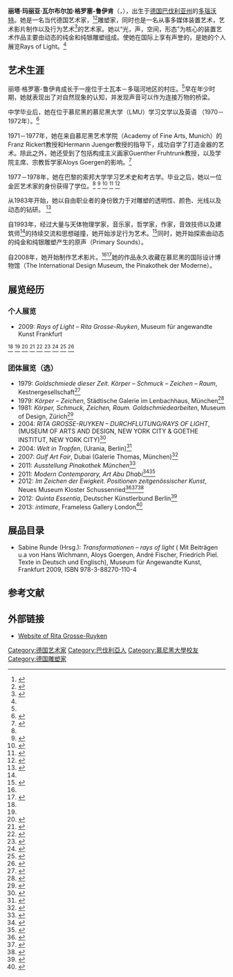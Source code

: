'''丽塔·玛丽亚·瓦尔布尔加·格罗塞-鲁伊肯'''（{{lang-de|Rita Maria Walburga Grosse-Ruyken}}，{{bd|1948年|11月29}}），出生于[[德国|德国]][[巴伐利亚州|巴伐利亚州]]的[[多瑙沃特|多瑙沃特]]。她是一名当代德国艺术家，<ref name="ref1">{{Cite web |url=http://www.nytimes.com/2009/09/12/arts/12iht-rcartrays.html |title=NY TIMES |accessdate=2015-05-22 |archive-date=2018-09-17 |archive-url=https://web.archive.org/web/20180917170523/https://www.nytimes.com/2009/09/12/arts/12iht-rcartrays.html |dead-url=no }}</ref><ref name="ref2">{{cite web |url=http://www.galerie-thomas.de/assets/files/messen/dubai_2007.pdf |title=存档副本 |accessdate=2014-02-03 |deadurl=yes |archiveurl=https://web.archive.org/web/20150924020501/http://www.galerie-thomas.de/assets/files/messen/dubai_2007.pdf |archivedate=2015-09-24 }}</ref>雕塑家，同时也是一名从事多媒体装置艺术，艺术影片制作以及行为艺术<ref name="ref3">{{Cite web |url=http://www.weltimtropfen.de/termine_impressionen_english.html |title=The World in a Drop – The Ability of Water Functioning as Memory and Mirror |accessdate=2015-05-22 |archive-date=2015-03-05 |archive-url=https://web.archive.org/web/20150305013728/http://www.weltimtropfen.de/termine_impressionen_english.html |dead-url=no }}</ref>的艺术家。她以“光，声，空间，形态”为核心的装置艺术作品主要由动态的纯金和纯银雕塑组成。使她在国际上享有声誉的，是她的个人展览Rays of Light。<ref name="ref1"/>

== 艺术生涯 ==
丽塔·格罗塞-鲁伊肯成长于一座位于士瓦本－多瑙河地区的村庄。<ref name="ref1"/>早在年少时期，她就表现出了对自然现象的认知，并发现声音可以作为连接万物的桥梁。

中学毕业后，她在位于慕尼黑的慕尼黑大学（LMU）学习文学以及英语 （1970－1972年）。<ref name="ref4">{{Cite web |url=https://portal.dnb.de/opac.htm?method=simpleSearch&query=idn%3D132418827 |title=Exhibition Catalogue Rays of Light Transformations |accessdate=2015-05-22 |archive-date=2015-07-05 |archive-url=https://web.archive.org/web/20150705050555/https://portal.dnb.de/opac.htm?method=simpleSearch&query=idn%3D132418827 |dead-url=no }}</ref>

1971－1977年，她在来自慕尼黑艺术学院（Academy of Fine Arts, Munich）的Franz Rickert教授和Hermann Juenger教授的指导下，成功自学了打造金器的艺术。除此之外，她还受到了包括构成主义画家Guenther Fruhtrunk教授，以及学院主席、宗教哲学家Aloys Goergen的影响。<ref name="ref5">{{Cite web |url=http://www.maeander-buch-kunst.eu/index.php?option=com_content&view=article&id=14&Itemid=14 |title=FESTSCHRIFT ALOYS GOERGEN |accessdate=2015-05-22 |archive-date=2016-03-03 |archive-url=https://web.archive.org/web/20160303223502/http://www.maeander-buch-kunst.eu/index.php?option=com_content&view=article&id=14&Itemid=14 |dead-url=no }}</ref>

1977－1978年，她在巴黎的索邦大学学习艺术史和考古学。毕业之后，她以一位金匠艺术家的身份获得了学位。<ref name="ref4"/>
<ref name="ref6">{{Cite web |url=http://sammlungen-archive.zhdk.ch/view/exhibitions/asitem/items$0040:153/0;jsessionid=0326426AC78D43C24099B4651E9759CD |title=eMuseum – Museum für Gestaltung Zürich |accessdate=2013-08-08 |archive-date=2013-08-08 |archive-url=https://archive.is/20130808150159/http://sammlungen-archive.zhdk.ch/view/exhibitions/asitem/items$0040:153/0;jsessionid=0326426AC78D43C24099B4651E9759CD |dead-url=no }}</ref>
<ref name="ref7">{{Cite web |url=http://hammerandmetal.blogspot.de/2008/04/new-jewelry-trends-and-traditions.html |title=hammer and metal: The New Jewelry: Trends and Traditions |accessdate=2015-05-22 |archive-date=2016-03-03 |archive-url=https://web.archive.org/web/20160303103145/http://hammerandmetal.blogspot.de/2008/04/new-jewelry-trends-and-traditions.html |dead-url=no }}</ref>
<ref name="ref8">{{Cite web |url=https://www.buchfreund.de/Muenchner-Goldschmiede-Schmuck-und-Geraet-der-Gegenwart-Bauer-Helmut-Hrsg-3781403475,42098211-buch |title=Bauer, Helmut (Hrsg.): Münchner Goldschmiede. Schmuck und Gerät der Gegenwart. 914110 München: Klinkhardt und Biermann, im Angebot bei Buchfreund.de |access-date=2015-05-22 |archive-url=https://web.archive.org/web/20160124104617/https://www.buchfreund.de/Muenchner-Goldschmiede-Schmuck-und-Geraet-der-Gegenwart-Bauer-Helmut-Hrsg-3781403475,42098211-buch |archive-date=2016-01-24 |dead-url=yes }}</ref>
<ref name="ref9">{{Cite web |url=http://www.momat.go.jp/art-library/AI/ten_detail.php?id=266 |title=東京国立近代美術館 本館･工芸館企画展出品作家総索引（和･欧）検索システム |access-date=2015-05-22 |archive-url=https://web.archive.org/web/20160302095904/http://www.momat.go.jp/art-library/AI/ten_detail.php?id=266 |archive-date=2016-03-02 |dead-url=yes }}</ref>

从1983年开始，她以自由职业者的身份致力于对雕塑的透明性、颜色、光线以及动态的钻研。
<ref name="ref10">{{Cite web |url=http://www.kuenstlerbund.de/deutsch/projekte/videoarchiv/das-videoarchiv/das-videoarchiv.html |title=Videoarchiv Deutscher Künstlerbund |accessdate=2015-05-22 |archive-date=2016-02-16 |archive-url=https://web.archive.org/web/20160216150947/http://www.kuenstlerbund.de/deutsch/projekte/videoarchiv/das-videoarchiv/das-videoarchiv.html |dead-url=no }}</ref>

自1993年，经过大量与天体物理学家，音乐家，哲学家，作家，音效技师以及建筑师<ref name="ref1"/>的持续交流和思想碰撞，她开始涉足行为艺术。<ref name="ref11">{{Cite web |url=http://www.weltimtropfen.de/termine_impressionen_english.html |title=weltimtropfen.de |accessdate=2015-05-22 |archive-date=2015-03-05 |archive-url=https://web.archive.org/web/20150305013728/http://www.weltimtropfen.de/termine_impressionen_english.html |dead-url=no }}</ref>同时，她开始探索由动态的纯金和纯银雕塑产生的原声（Primary Sounds）。

自2008年，她开始制作艺术影片。<ref name="ref10"/><ref name="refnew">{{cite web |url=http://www.ritagrosse-ruyken.com/index.php/en/kunstwerke-eng/videoart |title=存档副本 |accessdate=2015-05-22 |deadurl=yes |archiveurl=https://web.archive.org/web/20141229031012/http://www.ritagrosse-ruyken.com/index.php/en/kunstwerke-eng/videoart |archivedate=2014-12-29 }}</ref>她的作品永久收藏在慕尼黑的国际设计博物馆（The International Design Museum, the Pinakothek der Moderne）。

== 展览经历 ==
===个人展览===
*2009: ''Rays of Light – Rita Grosse-Ruyken'', Museum für angewandte Kunst Frankfurt
<ref name="ref1"/>
<ref name="ref10"/>
<ref name="ref12">{{Cite web |url=http://www.genios.de/presse-archiv/artikel/rmo/20090617/0/fab200906172310199.html |title=faz-archiv.de: Der Gral im Augenblick seiner Enthüllung, Besprechung von Michael Hierholzer in der Frankfurter Allgemeinen Zeitung, abgerufen am 4. August 2013 |accessdate=2015-05-22 |archive-date=2016-03-03 |archive-url=https://web.archive.org/web/20160303063705/http://www.genios.de/presse-archiv/artikel/rmo/20090617/0/fab200906172310199.html |dead-url=no }}</ref>
<ref name="ref13">{{Cite web |url=http://www.fr-online.de/rhein-main/kunst--gold-ist-nicht-irdisch--silber-schon-,1472796,3170600.html |title=Kunst. "Gold ist nicht irdisch, Silber schon", Besprechung von Mia Beck in: Frankfurter Rundschau |accessdate=2015-05-22 |archive-date=2015-09-24 |archive-url=https://web.archive.org/web/20150924145929/http://www.fr-online.de/rhein-main/kunst--gold-ist-nicht-irdisch--silber-schon-,1472796,3170600.html |dead-url=no }}</ref>
<ref name="ref14">{{Cite web |url=http://www.frankfurt.de/sixcms//detail.php?id=2855&_ffmpar%5B_id_inhalt%5D=5931665 |title=Museum für Angewandte Kunst Frankfurt |access-date=2015-05-22 |archive-url=https://web.archive.org/web/20140203134549/http://www.frankfurt.de/sixcms//detail.php?id=2855&_ffmpar%5B_id_inhalt%5D=5931665 |archive-date=2014-02-03 |dead-url=yes }}</ref>
<ref name="ref15">{{Cite web |url=http://www.frankfurt-live.com/front_content.php?idcatart=69232 |title=Frankfurt Live |access-date=2015-05-22 |archive-url=https://web.archive.org/web/20150924015319/http://www.frankfurt-live.com/front_content.php?idcatart=69232 |archive-date=2015-09-24 |dead-url=yes }}</ref>
<ref name="ref16">{{Cite web |url=http://www.kulturpur.de/de/museum/museum-fuer-angewandte-kunst-mak/rays-of-light-rita-grosse-ryuken |title=KULTURpur |accessdate=2015-05-22 |archive-date=2014-10-26 |archive-url=https://web.archive.org/web/20141026214528/http://www.kulturpur.de/de/museum/museum-fuer-angewandte-kunst-mak/rays-of-light-rita-grosse-ryuken |dead-url=no }}</ref>
<ref name="ref17">{{Cite web |url=http://galerienvirtuell.de/kunst-report-Ausstellungseroeffnung-Rays-of-Light-Rita-Grosse-Ruyken,1179.html |title=Galerien virtuell |accessdate=2015-05-22 |archive-date=2014-02-02 |archive-url=https://web.archive.org/web/20140202114156/http://galerienvirtuell.de/kunst-report-Ausstellungseroeffnung-Rays-of-Light-Rita-Grosse-Ruyken%2C1179.html |dead-url=no }}</ref>
<ref name="ref18">{{Cite web |url=https://portal.dnb.de/opac.htm?method=simpleSearch&query=idn%3D132418827 |title=Deutsche Nationalbibliothek |accessdate=2015-05-22 |archive-date=2015-07-05 |archive-url=https://web.archive.org/web/20150705050555/https://portal.dnb.de/opac.htm?method=simpleSearch&query=idn%3D132418827 |dead-url=no }}</ref>
===团体展览（选）===
*1979: ''Goldschmiede dieser Zeit. Körper – Schmuck – Zeichen – Raum'', Kestnergesellschaft<ref name="ref19">{{Cite web |url=http://kestnergesellschaft.de/?lang=de#! |title=Ausstellungen Kestnergesellschaft |accessdate=2015-05-22 |archive-date=2015-05-23 |archive-url=https://web.archive.org/web/20150523213336/http://kestnergesellschaft.de/?lang=de#! |dead-url=no }}</ref>
*1979: ''Körper – Zeichen'', Städtische Galerie im Lenbachhaus, München<ref name="ref20">{{Cite web |url=http://www.zeit.de/1979/32/kunstkalender |title=Helmut Schneider: Kunstkalender München: „Körper – Zeichen“, Die Zeit, 3. August 1979 |accessdate=2015-05-22 |archive-date=2015-12-22 |archive-url=https://web.archive.org/web/20151222103557/http://www.zeit.de/1979/32/kunstkalender |dead-url=no }}</ref>
*1981: ''Körper, Schmuck, Zeichen, Raum. Goldschmiedearbeiten'', Museum of Design, Zürich<ref name="ref21">{{Cite web |url=http://sammlungen-archive.zhdk.ch/view/exhibitions/asitem/items$0040:153/0;jsessionid=0326426AC78D43C24099B4651E9759CD |title=Körper, Schmuck, Zeichen, Raum. Goldschmiedearbeiten, 17.01.1981 – 15.03.1981, Museum für Gestaltung Zürich |accessdate=2015-05-22 |archive-date=2013-08-08 |archive-url=https://archive.is/20130808150159/http://sammlungen-archive.zhdk.ch/view/exhibitions/asitem/items$0040:153/0;jsessionid=0326426AC78D43C24099B4651E9759CD |dead-url=no }}</ref>
*2004: ''RITA GROSSE-RUYKEN – DURCHFLUTUNG/RAYS OF LIGHT'', (MUSEUM OF ARTS AND DESIGN, NEW YORK CITY & GOETHE INSTITUT, NEW YORK CITY)<ref name="ref22">{{Cite web |url=https://drive.google.com/folderview?id=0B-rnmGvnxZPddUNJYmRsdi1DOFE&usp=sharing |title=DURCHFLUTUNG/RAYS OF LIGHT |accessdate=2015-05-22 |archive-date=2016-03-12 |archive-url=https://web.archive.org/web/20160312091455/https://drive.google.com/folderview?id=0B-rnmGvnxZPddUNJYmRsdi1DOFE&usp=sharing |dead-url=no }}</ref>
*2004: ''Welt in Tropfen'', (Urania, Berlin)<ref name="ref23">{{Cite web |url=http://www.weltimtropfen.de/termine_impressionen.html |title=Impressionen Welt in Tropfen |accessdate=2015-05-22 |archive-date=2015-04-05 |archive-url=https://web.archive.org/web/20150405054458/http://www.weltimtropfen.de/termine_impressionen.html |dead-url=no }}</ref>
*2007: ''Gulf Art Fair'', Dubai (Galerie Thomas, München)<ref name="ref24">{{Cite web |url=http://www.welt.de/kultur/article753888/Dubai-ist-auch-scharf-auf-Kunstmessen.html |title=Die Welt |accessdate=2015-05-22 |archive-date=2016-03-04 |archive-url=https://web.archive.org/web/20160304054733/http://www.welt.de/kultur/article753888/Dubai-ist-auch-scharf-auf-Kunstmessen.html |dead-url=no }}</ref>
*2011: ''Ausstellung Pinakothek München''<ref name="ref25">{{Cite web |url=http://www.pinakothek.de/sites/default/files/files/Fuehrungsthemen_in_der_Pinakothek_der_Moderne(1).pdf |title=Pinakothek München |accessdate=2015-05-22 |archive-date=2013-12-09 |archive-url=https://web.archive.org/web/20131209083222/http://www.pinakothek.de/sites/default/files/files/Fuehrungsthemen_in_der_Pinakothek_der_Moderne%281%29.pdf |dead-url=no }}</ref>
*2011: ''Modern Contemporary, Art Abu Dhabi''<ref name="ref26">{{Cite web |url=http://www.thenational.ae/arts-culture/art/relocated-and-reimagined-abu-dhabi-art-fairs-emergence |title=Artikel im The National Abu Dhabi 2011 |accessdate=2015-05-22 |archive-date=2015-12-08 |archive-url=https://web.archive.org/web/20151208100808/http://www.thenational.ae/arts-culture/art/relocated-and-reimagined-abu-dhabi-art-fairs-emergence |dead-url=no }}</ref><ref name="ref27">{{Cite web |url=http://www.thenational.ae/arts-culture/art/relocated-and-reimagined-abu-dhabi-art-fairs-emergence |title=The National |accessdate=2015-05-22 |archive-date=2015-12-08 |archive-url=https://web.archive.org/web/20151208100808/http://www.thenational.ae/arts-culture/art/relocated-and-reimagined-abu-dhabi-art-fairs-emergence |dead-url=no }}</ref>
*2012: ''Im Zeichen der Ewigkeit. Positionen zeitgenössischer Kunst'', Neues Museum Kloster Schussenried<ref name="ref28">{{Cite web |url=http://www.gral.de/aktuell |title=gral.de |accessdate=2015-05-22 |archive-date=2012-05-29 |archive-url=https://archive.is/20120529145502/http://www.gral.de/aktuell |dead-url=no }}</ref><ref name="ref29">{{Cite web |url=http://bildimpuls.de/rw_e13v/module/art2/default.asp?WebID=Bildimpuls&modus=det&ID=414 |title=Besprechung des Werkes von Rita Grosse-Ruyken Licht-Blüten-Schale auf bildimpuls.de |accessdate=2015-05-22 |archive-date=2014-02-21 |archive-url=https://web.archive.org/web/20140221205038/http://bildimpuls.de/rw_e13v/module/art2/default.asp?WebID=Bildimpuls&modus=det&ID=414 |dead-url=no }}</ref><ref name="ref30">{{Cite web |url=http://www.kuenstlerbund.de/deutsch/projekte/videoarchiv/das-videoarchiv/das-videoarchiv.html |title=Kuenstlerbund |accessdate=2015-05-22 |archive-date=2016-02-16 |archive-url=https://web.archive.org/web/20160216150947/http://www.kuenstlerbund.de/deutsch/projekte/videoarchiv/das-videoarchiv/das-videoarchiv.html |dead-url=no }}</ref>
*2012: ''Quinta Essentia'', Deutscher Künstlerbund Berlin<ref name="ref31">{{Cite web |url=http://www.kuenstlerbund.de/deutsch/projekte/projekte-seit-2001/2012/2012_kuenstlerbuch.html |title=Projekte Deutscher Künstlerbund |accessdate=2015-05-22 |archive-date=2014-02-02 |archive-url=https://web.archive.org/web/20140202213822/http://www.kuenstlerbund.de/deutsch/projekte/projekte-seit-2001/2012/2012_kuenstlerbuch.html |dead-url=no }}</ref>
*2013: ''intimate'', Frameless Gallery London<ref name="ref32">{{Cite web |url=http://www.google.de/imgres?imgurl=http%3A%2F%2Fwww.framelessgallery.com%2FFramelessGallery%2FPast_Exhibitions_files%2Fframless%252020131019G_framless0056.jpg&imgrefurl=http%3A%2F%2Fwww.framelessgallery.com%2FFramelessGallery%2FPast_Exhibitions.html&h=248&w=373&sz=19&tbnid=ntTR6WQDFZY_qM%3A&tbnh=90&tbnw=135&prev=%2Fsearch%3Fq%3Drita%2Bgrosse-ruyken%2Bframeless%2Bgallery%26tbm%3Disch%26tbo%3Du&zoom=1&q=rita+grosse-ruyken+frameless+gallery&usg=__65IgRnhAJIw0hRYxXhBw5Q03NFU%3D&docid=N0p1eZcXPc3p6M&sa=X&ei=0ToDU5DoHcKatQbImYD4CQ&ved=0CGYQ9QEwCA&dur=2033 |title=Frameless Gallery |accessdate=2020-09-26 |archive-date=2018-09-17 |archive-url=https://web.archive.org/web/20180917170528/http://www.google.de/imgres?imgurl=http%3A%2F%2Fwww.framelessgallery.com%2FFramelessGallery%2FPast_Exhibitions_files%2Fframless%252020131019G_framless0056.jpg&imgrefurl=http%3A%2F%2Fwww.framelessgallery.com%2FFramelessGallery%2FPast_Exhibitions.html&h=248&w=373&sz=19&tbnid=ntTR6WQDFZY_qM%3A&tbnh=90&tbnw=135&prev=%2Fsearch%3Fq%3Drita%2Bgrosse-ruyken%2Bframeless%2Bgallery%26tbm%3Disch%26tbo%3Du&zoom=1&q=rita+grosse-ruyken+frameless+gallery&usg=__65IgRnhAJIw0hRYxXhBw5Q03NFU%3D&docid=N0p1eZcXPc3p6M&sa=X&ei=0ToDU5DoHcKatQbImYD4CQ&ved=0CGYQ9QEwCA&dur=2033 |dead-url=no }}</ref>
==展品目录==
*Sabine Runde (Hrsg.): ''Transformationen – rays of light'' ( Mit Beiträgen u.a von Hans Wichmann, Aloys Goergen, André Fischer, Friedrich Piel. Texte in Deutsch und Englisch), Museum für Angewandte Kunst, Frankfurt 2009, ISBN 978-3-88270-110-4
==参考文献==
<references/>
==外部链接==
*[https://web.archive.org/web/20150718234947/http://www.ritagrosse-ruyken.com/index.php/en Website of Rita Grosse-Ruyken]

{{DEFAULTSORT: Grosse-Ruyken, Rita}}
[[Category:德国艺术家|Category:德国艺术家]]
[[Category:巴伐利亞人|Category:巴伐利亞人]]
[[Category:慕尼黑大學校友|Category:慕尼黑大學校友]]
[[Category:德国雕塑家|Category:德国雕塑家]]